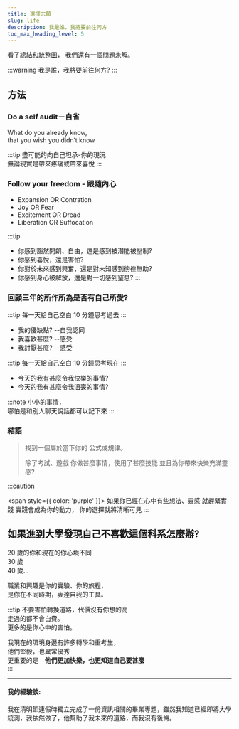 ---
title: 選擇志願
slug: life
description: 我是誰，我將要前往何方
toc_max_heading_level: 5
---

看了[總結和統整圖](life.mdx)，
我們還有一個問題未解。

:::warning
我是誰，我將要前往何方?
:::

## 方法

### Do a self audit－自省

What do you already know,  
that you wish you didn’t know

:::tip
盡可能的向自己坦承-你的現況  
無論現實是帶來疼痛或帶來喜悅
:::

### Follow your freedom - 跟隨內心

- Expansion OR Contration
- Joy OR Fear
- Excitement OR Dread
- Liberation OR Suffocation

:::tip

- 你感到豁然開朗、自由，還是感到被潛能被壓制?
- 你感到喜悅，還是害怕?
- 你對於未來感到興奮，還是對未知感到徬徨無助?
- 你感到身心被解放，還是對一切感到窒息?
:::


### 回顧三年的所作所為是否有自己所愛?

:::tip
每一天給自己空白 10 分鐘思考過去
:::

- 我的優缺點? --自我認同
- 我喜歡甚麼? --感受
- 我討厭甚麼? --感受

:::tip
每一天給自己空白 10 分鐘思考現在
:::

- 今天的我有甚麼令我快樂的事情?
- 今天的我有甚麼令我沮喪的事情?

:::note
小小的事情，  
哪怕是和別人聊天說話都可以記下來
:::

### 結語

> 找到一個屬於當下你的
> 公式或規律。
>
> 除了考試、遊戲
> 你做甚麼事情，使用了甚麼技能
> 並且為你帶來快樂充滿靈感?

:::caution

<span style={{ color: 'purple' }}>
  如果你已經在心中有些想法、靈感 就趕緊實踐 實踐會成為你的動力，
  你的選擇就將清晰可見
</span>
:::

## 如果進到大學發現自己不喜歡這個科系怎麼辦?

20 歲的你和現在的你心境不同  
30 歲  
40 歲...

職業和興趣是你的實驗、你的旅程，  
是你在不同時期，表達自我的工具。

:::tip
不要害怕轉換道路，代價沒有你想的高  
走過的都不會白費。  
更多的是你心中的害怕。

我現在的環境身邊有許多轉學和重考生，  
他們堅毅，也異常優秀  
更重要的是　**他們更加快樂，也更知道自己要甚麼**  
:::

---

#### 我的經驗談:

我在清明節連假時獨立完成了一份資訊相關的畢業專題，雖然我知道已經即將大學統測，我依然做了，他幫助了我未來的道路，而我沒有後悔。
